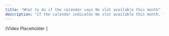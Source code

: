 ---
title: "What to do if the calendar says No slot available this month"
description: "If the calendar indicates No slot available this month, follow these steps to address the issue."
---


[Video Placeholder ]